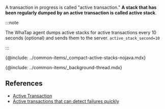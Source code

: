A transaction in progress is called "active transaction." **A stack that has been regularly dumped by an active transaction is called active stack**.

:::note

The WhaTap agent dumps active stacks for active transactions every 10 seconds (optional) and sends them to the server. `active_stack_second=10`

:::

{@include: ../common-items/_compact-active-stacks-nojava.mdx} 

{@include: ../common-items/_background-thread.mdx} 

## References

-   [Active Transaction](https://brunch.co.kr/@leedongins/152)  
-   [Active transactions that can detect failures quickly](https://brunch.co.kr/@leedongins/31)
